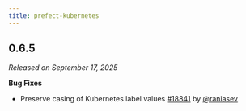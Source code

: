```yaml
---
title: prefect-kubernetes
---
```


## 0.6.5

_Released on September 17, 2025_

**Bug Fixes**

- Preserve casing of Kubernetes label values [#18841](https://github.com/PrefectHQ/prefect/pull/18841) by [@raniasev](https://github.com/raniasev)

